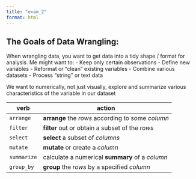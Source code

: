 ```yaml
---
title: "exam_2"
format: html
---
```


## The Goals of Data Wrangling:

When wrangling data, you want to get data into a tidy shape / format for analysis. Me might want to:
  - Keep only certain observations
  - Define new variables
  - Reformat or "clean" existing variables
  - Combine various datasets
  - Process "string" or text data

We want to numerically, not just visually, explore and summarize various characteristics of the variable in our dataset

| verb        | action                                            |
|-------------|--------------------------------------------------|
| `arrange`   | **arrange** the *rows* according to some *column* |
| `filter`    | **filter** out or obtain a subset of the *rows*   |
| `select`    | **select** a subset of *columns*                  |
| `mutate`    | **mutate** or create a *column*                   |
| `summarize` | calculate a numerical **summary** of a *column*   |
| `group_by`  | **group** the *rows* by a specified *column*      |

